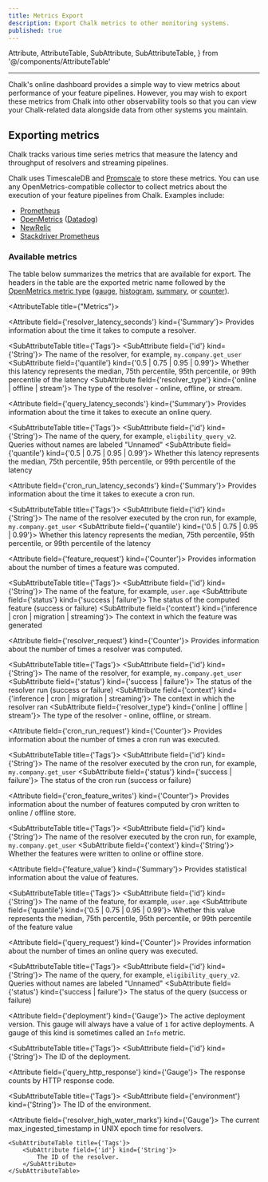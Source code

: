 ```yaml
---
title: Metrics Export
description: Export Chalk metrics to other monitoring systems.
published: true
---
```


  Attribute,
  AttributeTable,
  SubAttribute,
  SubAttributeTable,
} from '@/components/AttributeTable'

---

Chalk's online dashboard provides a simple way to view
metrics about performance of your feature pipelines.
However, you may wish to export these metrics from Chalk
into other observability tools so that you can view
your Chalk-related data alongside data from other
systems you maintain.

## Exporting metrics

Chalk tracks various time series metrics that measure the latency and throughput of resolvers and
streaming pipelines.

Chalk uses TimescaleDB and [Promscale](https://github.com/timescale/promscale) to store these metrics. You can use any
OpenMetrics-compatible collector to collect metrics about the execution of your feature pipelines
from Chalk. Examples include:

- [Prometheus](https://prometheus.io/)
- [OpenMetrics](https://openmetrics.io/) ([Datadog](/docs/datadog))
- [NewRelic](https://docs.newrelic.com/docs/infrastructure/prometheus-integrations/get-started/send-prometheus-metric-data-new-relic/)
- [Stackdriver Prometheus](https://cloud.google.com/stackdriver/docs/managed-prometheus)

### Available metrics

The table below summarizes the metrics that are available for export.
The headers in the table are the exported metric name followed by the
[OpenMetrics metric type](https://prometheus.io/docs/concepts/metric_types/)
([gauge](https://prometheus.io/docs/concepts/metric_types/#gauge),
[histogram](https://prometheus.io/docs/concepts/metric_types/#histogram),
[summary](https://prometheus.io/docs/concepts/metric_types/#summary), or
[counter](https://prometheus.io/docs/concepts/metric_types/#counter)).

<AttributeTable title={"Metrics"}>

<Attribute field={'resolver_latency_seconds'} kind={'Summary'}>
Provides information about the time it takes to compute a resolver.

<SubAttributeTable title={'Tags'}>
  <SubAttribute field={'id'} kind={'String'}>
    The name of the resolver, for example, <code>my.company.get_user</code>
  </SubAttribute>
  <SubAttribute field={'quantile'} kind={'0.5 | 0.75 | 0.95 | 0.99'}>
    Whether this latency represents the median, 75th percentile, 95th percentile, or 99th percentile
    of the latency
  </SubAttribute>
  <SubAttribute field={'resolver_type'} kind={'online | offline | stream'}>
    The type of the resolver - online, offline, or stream.
  </SubAttribute>
</SubAttributeTable>

</Attribute>

<Attribute field={'query_latency_seconds'} kind={'Summary'}>
Provides information about the time it takes to execute an online query.

<SubAttributeTable title={'Tags'}>
  <SubAttribute field={'id'} kind={'String'}>
    The name of the query, for example, <code>eligbility_query_v2</code>. Queries without names are
    labeled "Unnamed"
  </SubAttribute>
  <SubAttribute field={'quantile'} kind={'0.5 | 0.75 | 0.95 | 0.99'}>
    Whether this latency represents the median, 75th percentile, 95th percentile, or 99th percentile
    of the latency
  </SubAttribute>
</SubAttributeTable>

</Attribute>

<Attribute field={'cron_run_latency_seconds'} kind={'Summary'}>
Provides information about the time it takes to execute a cron run.

<SubAttributeTable title={'Tags'}>
  <SubAttribute field={'id'} kind={'String'}>
    The name of the resolver executed by the cron run, for example, <code>my.company.get_user</code>
  </SubAttribute>
  <SubAttribute field={'quantile'} kind={'0.5 | 0.75 | 0.95 | 0.99'}>
    Whether this latency represents the median, 75th percentile, 95th percentile, or 99th percentile
    of the latency
  </SubAttribute>
</SubAttributeTable>

</Attribute>

<Attribute field={'feature_request'} kind={'Counter'}>
Provides information about the number of times a feature was computed.

<SubAttributeTable title={'Tags'}>
  <SubAttribute field={'id'} kind={'String'}>
    The name of the feature, for example, <code>user.age</code>
  </SubAttribute>
  <SubAttribute field={'status'} kind={'success | failure'}>
    The status of the computed feature (success or failure)
  </SubAttribute>
  <SubAttribute field={'context'} kind={'inference | cron | migration | streaming'}>
    The context in which the feature was generated
  </SubAttribute>
</SubAttributeTable>

</Attribute>

<Attribute field={'resolver_request'} kind={'Counter'}>
Provides information about the number of times a resolver was computed.

<SubAttributeTable title={'Tags'}>
  <SubAttribute field={'id'} kind={'String'}>
    The name of the resolver, for example, <code>my.company.get_user</code>
  </SubAttribute>
  <SubAttribute field={'status'} kind={'success | failure'}>
    The status of the resolver run (success or failure)
  </SubAttribute>
  <SubAttribute field={'context'} kind={'inference | cron | migration | streaming'}>
    The context in which the resolver ran
  </SubAttribute>
  <SubAttribute field={'resolver_type'} kind={'online | offline | stream'}>
    The type of the resolver - online, offline, or stream.
  </SubAttribute>
</SubAttributeTable>

</Attribute>

<Attribute field={'cron_run_request'} kind={'Counter'}>
Provides information about the number of times a cron run was executed.

<SubAttributeTable title={'Tags'}>
  <SubAttribute field={'id'} kind={'String'}>
    The name of the resolver executed by the cron run, for example, <code>my.company.get_user</code>
  </SubAttribute>
  <SubAttribute field={'status'} kind={'success | failure'}>
    The status of the cron run (success or failure)
  </SubAttribute>
</SubAttributeTable>

</Attribute>

<Attribute field={'cron_feature_writes'} kind={'Counter'}>
Provides information about the number of features computed by cron written to online / offline store.

<SubAttributeTable title={'Tags'}>
    <SubAttribute field={'id'} kind={'String'}>
        The name of the resolver executed by the cron run, for example, <code>my.company.get_user</code>
    </SubAttribute>
    <SubAttribute field={'context'} kind={'String'}>
        Whether the features were written to online or offline store.
    </SubAttribute>
</SubAttributeTable>

</Attribute>

<Attribute field={'feature_value'} kind={'Summary'}>
Provides statistical information about the value of features.

<SubAttributeTable title={'Tags'}>
  <SubAttribute field={'id'} kind={'String'}>
    The name of the feature, for example, <code>user.age</code>
  </SubAttribute>
  <SubAttribute field={'quantile'} kind={'0.5 | 0.75 | 0.95 | 0.99'}>
    Whether this value represents the median, 75th percentile, 95th percentile, or 99th percentile
    of the feature value
  </SubAttribute>
</SubAttributeTable>

</Attribute>

<Attribute field={'query_request'} kind={'Counter'}>
Provides information about the number of times an online query was executed.

<SubAttributeTable title={'Tags'}>
  <SubAttribute field={'id'} kind={'String'}>
    The name of the query, for example, <code>eligibility_query_v2</code>. Queries without names are
    labeled "Unnamed"
  </SubAttribute>
  <SubAttribute field={'status'} kind={'success | failure'}>
    The status of the query (success or failure)
  </SubAttribute>
</SubAttributeTable>

</Attribute>

<Attribute field={'deployment'} kind={'Gauge'}>
The active deployment version. This gauge will always have a value of <code>1</code> for active deployments.
A gauge of this kind is sometimes called an <code>Info</code> metric.

<SubAttributeTable title={'Tags'}>
  <SubAttribute field={'id'} kind={'String'}>
    The ID of the deployment.
  </SubAttribute>
</SubAttributeTable>

</Attribute>

<Attribute field={'query_http_response'} kind={'Gauge'}>
The response counts by HTTP response code.

<SubAttributeTable title={'Tags'}>
  <SubAttribute field={'environment'} kind={'String'}>
    The ID of the environment.
  </SubAttribute>
</SubAttributeTable>

</Attribute>

<Attribute field={'resolver_high_water_marks'} kind={'Gauge'}>
    The current max_ingested_timestamp in UNIX epoch time for resolvers.

    <SubAttributeTable title={'Tags'}>
        <SubAttribute field={'id'} kind={'String'}>
            The ID of the resolver.
        </SubAttribute>
    </SubAttributeTable>

</Attribute>

</AttributeTable>
